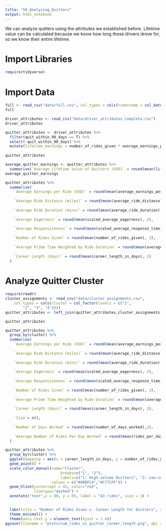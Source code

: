 ```yaml
---
title: "50_Analyzing_Quitters"
output: html_notebook
---
```

We can analyze quitters using the attributes we established before.
Lifetime value can be calculated because we know how long these drivers drove for, so we know their entire lifetime.

# Import Libraries
```r
require(tidyverse)
```

# Import Data
```r
full <- read_csv("data/full.csv", col_types = cols(timestamp = col_datetime(format = "%Y-%m-%d%.%H:%M:%S%.")))
full

driver_attributes <- read_csv("data/driver_attributes_complete.csv")
driver_attributes
```

```r
quitter_attributes <- driver_attributes %>% 
  filter(quit_within_90_days == T) %>% 
  select(-quit_within_90_days) %>% 
  mutate(lifetime_earnings = number_of_rides_given * average_earnings_per_ride)
  
quitter_attributes
```

```r
average_quitter_earnings <- quitter_attributes %>% 
  summarise(`Average Lifetime Value of Quitters (USD)` = round(mean(lifetime_earnings),2))
average_quitter_earnings
```

```r
quitter_attributes %>%
  summarise(
    `Average Earnings per Ride (USD)` = round(mean(average_earnings_per_ride), 2),
    
    `Average Ride Distance (miles)` = round(mean(average_ride_distance) * 0.000621371, 2),
    
    `Average Ride Duration (mins)` = round(mean(average_ride_duration) / 60 , 2),
    
    `Average Eagerness` = round(mean(scaled_average_eagerness), 2),
    
    `Average Responsiveness` = round(mean(scaled_average_response_time_ranking), 2),
    
    `Number of Rides Given` = round(mean(number_of_rides_given), 2),
    
    `Average Prime Time Weighted by Ride Duration` = round(mean(average_prime_time_weighted_by_ride_duration), 2),
    
    `Career Length (days)` = round(mean(career_length_in_days), 2)
  )
```

# Analyze Quitter Cluster

```r
require(readr)
cluster_assignments <- read_csv("data/cluster_assignments.csv", 
    col_types = cols(cluster = col_factor(levels = c("1", 
        "2", "3", "4"))))
quitter_attributes <- left_join(quitter_attributes,cluster_assignments,by="driver_id")

quitter_attributes
```

```r
quitter_attributes %>% 
  group_by(cluster) %>% 
  summarise(
    `Average Earnings per Ride (USD)` = round(mean(average_earnings_per_ride), 2),
    
    `Average Ride Distance (miles)` = round(mean(average_ride_distance) * 0.000621371, 2),
    
    `Average Ride Duration (mins)` = round(mean(average_ride_duration) / 60 , 2),
    
    `Average Eagerness` = round(mean(scaled_average_eagerness), 2),
    
    `Average Responsiveness` = round(mean(scaled_average_response_time_ranking), 2),
    
    `Number of Rides Given` = round(mean(number_of_rides_given), 2),
    
    `Average Prime Time Weighted by Ride Duration` = round(mean(average_prime_time_weighted_by_ride_duration), 2),
    
    `Career Length (days)` = round(mean(career_length_in_days), 2),
    
    `Size`= n(),
    
    `Number of Days Worked` = round(mean(number_of_days_worked),2),
    
    `Average Number of Rides Per Day Worked` = round(mean(rides_per_day_worked))
  )
```

```r

quitter_attributes %>% 
  group_by(cluster) %>%
  ggplot(mapping = aes(x = career_length_in_days, y = number_of_rides_given, color = cluster)) +
  geom_point() +
  scale_color_manual(name="Cluster",
                         breaks=c("1", "2"),
                         labels=c("1: High-volume Quitters", "2: Low-volume Quitters"),
                     values = c("#00BFC4","#C77CFF")) +
  geom_hline(yintercept = 43, color="red",
             linetype="dashed") +
  annotate("text",x = 80, y = 65, label = "43 rides", size = 3) +
  

  labs(title = "Number of Rides Given v. Career Length for Quitters", x = "Career Length (days)", y = "Number of Rides Given") +
  theme_minimal() +
  theme(axis.text.y = element_text(hjust = 1.4))
ggsave(filename = "plots/num_rides_vs_quitter_career_length.png", dpi = 400, width = 7.5, height = 4)
```

